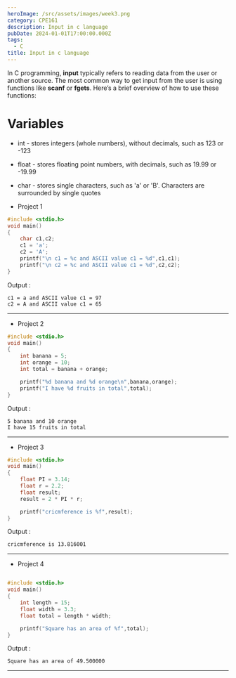 ```yaml
---
heroImage: /src/assets/images/week3.png
category: CPE161
description: Input in c language
pubDate: 2024-01-01T17:00:00.000Z
tags:
  - C
title: Input in c language
---
```


In C programming, **input** typically refers to reading data from the user or another source. The most common way to get input from the user is using functions like **scanf** or **fgets**. Here’s a brief overview of how to use these functions:

# Variables

* int - stores integers (whole numbers), without decimals, such as 123 or -123
* float - stores floating point numbers, with decimals, such as 19.99 or -19.99
* char - stores single characters, such as 'a' or 'B'. Characters are surrounded by single quotes

* Project 1

```c
#include <stdio.h>
void main()
{
    char c1,c2;
    c1 = 'a';
    c2 = 'A';
    printf("\n c1 = %c and ASCII value c1 = %d",c1,c1);
    printf("\n c2 = %c and ASCII value c1 = %d",c2,c2);
}
```

Output :

```plaintext
c1 = a and ASCII value c1 = 97
c2 = A and ASCII value c1 = 65
```

---

* Project 2

```c
#include <stdio.h>
void main()
{
    int banana = 5;
    int orange = 10;
    int total = banana + orange;

    printf("%d banana and %d orange\n",banana,orange);
    printf("I have %d fruits in total",total);
}
```

Output :

```plaintext
5 banana and 10 orange
I have 15 fruits in total
```

---

* Project 3

```c
#include <stdio.h>
void main()
{
    float PI = 3.14;
    float r = 2.2;
    float result;
    result = 2 * PI * r;

    printf("cricmference is %f",result);
}

```

Output :

```plaintext
cricmference is 13.816001
```

---

* Project 4

```c

#include <stdio.h>
void main()
{
    int length = 15;
    float width = 3.3;
    float total = length * width;

    printf("Square has an area of %f",total);
}

```

Output :

```plaintext
Square has an area of 49.500000
```

---

